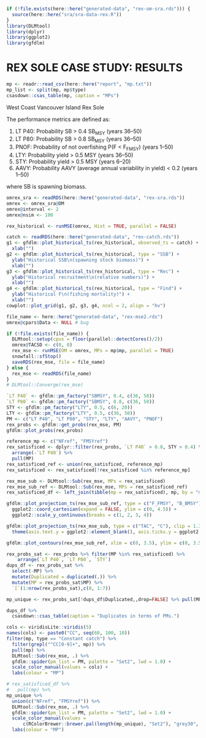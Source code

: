 \clearpage

```r
if (!file.exists(here::here("generated-data", "rex-om-sra.rds"))) {
  source(here::here("sra/sra-data-rex.R"))
}
library(DLMtool)
library(dplyr)
library(ggplot2)
library(gfdlm)
```

# REX SOLE CASE STUDY: RESULTS

```r
mp <- readr::read_csv(here::here("report", "mp.txt"))
mp_list <- split(mp, mp$type)
csasdown::csas_table(mp, caption = "MPs")
```

West Coast Vancouver Island Rex Sole
  
The performance metrics are defined as:

1. LT P40: Probability SB > 0.4 SB~MSY~ (years 36--50)
1. LT P80: Probability SB > 0.8 SB~MSY~ (years 36--50)
1. PNOF: Probability of not overfishing P(F < F~FMSY~) (years 1--50)
1. LTY: Probability yield > 0.5 MSY (years 36--50)
1. STY: Probability yield > 0.5 MSY (years 6--20)
1. AAVY: Probability AAVY (average annual variability in yield) < 0.2 (years 1--50)

where SB is spawning biomass.
  
```r
omrex_sra <- readRDS(here::here("generated-data", "rex-sra.rds"))
omrex <- omrex_sra@OM
omrex@interval <- 2
omrex@nsim <- 100
```

```r
rex_historical <- runMSE(omrex, Hist = TRUE, parallel = FALSE)
```

```r
catch <- readRDS(here::here("generated-data", "rex-catch.rds"))
g1 <- gfdlm::plot_historical_ts(rex_historical, observed_ts = catch) +
  xlab("")
g2 <- gfdlm::plot_historical_ts(rex_historical, type = "SSB") +
  ylab("Historical SSB\n(spawning stock biomass)") +
  xlab("")
g3 <- gfdlm::plot_historical_ts(rex_historical, type = "Rec") +
  ylab("Historical recruitment\n(relative numbers)") +
  xlab("")
g4 <- gfdlm::plot_historical_ts(rex_historical, type = "Find") +
  ylab("Historical F\n(fishing mortality)") +
  xlab("")
cowplot::plot_grid(g1, g2, g3, g4, ncol = 2, align = "hv")
```

```r
file_name <- here::here("generated-data", "rex-mse2.rds")
omrex@cpars$Data <- NULL # bug

if (!file.exists(file_name)) {
  DLMtool::setup(cpus = floor(parallel::detectCores()/2))
  omrex@TACSD <- c(0, 0)
  rex_mse <- runMSE(OM = omrex, MPs = mp$mp, parallel = TRUE)
  snowfall::sfStop()
  saveRDS(rex_mse, file = file_name)
} else {
  rex_mse <- readRDS(file_name)
}
# DLMtool::Converge(rex_mse)
```

```r
`LT P40` <- gfdlm::pm_factory("SBMSY", 0.4, c(36, 50))
`LT P80` <- gfdlm::pm_factory("SBMSY", 0.8, c(36, 50))
STY <- gfdlm::pm_factory("LTY", 0.5, c(6, 20))
LTY <- gfdlm::pm_factory("LTY", 0.5, c(36, 50))
PM <- c("LT P40", "LT P80", "STY", "LTY", "AAVY", "PNOF")
rex_probs <- gfdlm::get_probs(rex_mse, PM)
gfdlm::plot_probs(rex_probs)
```

```r
reference_mp <- c("NFref", "FMSYref")
rex_satisficed <- dplyr::filter(rex_probs, `LT P40` > 0.8, STY > 0.4) %>%
  arrange(-`LT P40`) %>%
  pull(MP)
rex_satisficed_ref <- union(rex_satisficed, reference_mp)
rex_satisficed <- rex_satisficed[!rex_satisficed %in% reference_mp]
```

```r
rex_mse_sub <- DLMtool::Sub(rex_mse, MPs = rex_satisficed)
rex_mse_sub_ref <- DLMtool::Sub(rex_mse, MPs = rex_satisficed_ref)
rex_satisficed_df <- left_join(tibble(mp = rex_satisficed), mp, by = "mp")
```

```r
gfdlm::plot_projection_ts(rex_mse_sub_ref, type = c("F_FMSY", "B_BMSY")) +
  ggplot2::coord_cartesian(expand = FALSE, ylim = c(0, 4.5)) +
  ggplot2::scale_y_continuous(breaks = c(1, 2, 3, 4))
```

```r
gfdlm::plot_projection_ts(rex_mse_sub, type = c("TAC", "C"), clip = 1.3) +
  theme(axis.text.y = ggplot2::element_blank(), axis.ticks.y = ggplot2::element_blank())
```

```r
gfdlm::plot_contours(rex_mse_sub_ref, xlim = c(0, 3.5), ylim = c(0, 3.5), alpha = c(0.1, 0.25, 0.50))
```

```r
rex_probs_sat <- rex_probs %>% filter(MP %in% rex_satisficed) %>% 
    arrange(`LT P40`, `LT P80`, `STY`)
dups_df <- rex_probs_sat %>%
  select(-MP) %>% 
  mutate(Duplicated = duplicated(.)) %>% 
  mutate(MP = rex_probs_sat$MP) %>% 
  `[`(1:nrow(rex_probs_sat),c(8, 1:7))

mp_unique <- rex_probs_sat[!dups_df$Duplicated,,drop=FALSE] %>% pull(MP)
```

```r
dups_df %>%
  csasdown::csas_table(caption = "Duplicates in terms of PMs.")
```

```r

cols <- viridisLite::viridis(5)
names(cols) <- paste0("CC", seq(60, 100, 10))
filter(mp, type == "Constant catch") %>%
  filter(grepl("^CC[0-9]+", mp)) %>% 
  pull(mp) %>% 
  DLMtool::Sub(rex_mse, .) %>% 
  gfdlm::spider(pm_list = PM, palette = "Set2", lwd = 1.0) +
  scale_color_manual(values = cols) +
  labs(colour = "MP")
```

<!-- TODO: allow passing factor levels to fix order of MPs -->

```r

# rex_satisficed_df %>%
#   pull(mp) %>%
mp_unique %>%
  union(c("NFref", "FMSYref")) %>% 
  DLMtool::Sub(rex_mse, .) %>% 
  gfdlm::spider(pm_list = PM, palette = "Set2", lwd = 1.0) +
  scale_color_manual(values = 
      c(RColorBrewer::brewer.pal(length(mp_unique), "Set2"), "grey30", "grey65")) +
  labs(colour = "MP")
```
